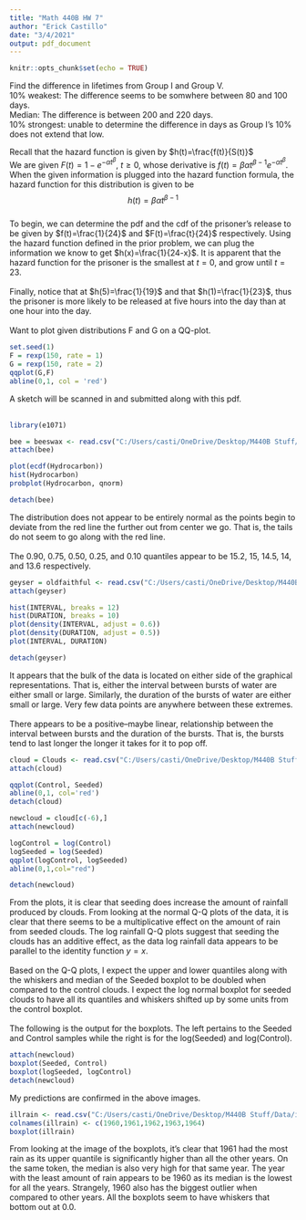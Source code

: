 ```yaml
---
title: "Math 440B HW 7"
author: "Erick Castillo"
date: "3/4/2021"
output: pdf_document
---
```


```r
knitr::opts_chunk$set(echo = TRUE)
```

\textbf{Problem 7:} Find the difference in lifetimes from Group I and Group V.\
$10\%$ weakest: The difference seems to be somwhere between 80 and 100 days.\
Median: The difference is between 200 and 220 days.\
$10\%$ strongest: unable to determine the difference in days as Group I's $10\%$ does not extend that low.\

\textbf{Problem 11:} Recall that the hazard function is given by $h(t)=\frac{f(t)}{S(t)}$
\
We are given $F(t) = 1 - e^{-\alpha t^\beta}, \ t \geq 0$, whose derivative is $f(t)=\beta\alpha t^{\beta-1}e^{-\alpha t^\beta}$. When the given information is plugged into the hazard function formula, the hazard function for this distribution is given to be $$h(t)=\beta\alpha t^{\beta-1}$$
\
\textbf{Problem 15:} To begin, we can determine the pdf and the cdf of the prisoner's release to be given by $f(t)=\frac{1}{24}$ and $F(t)=\frac{t}{24}$ respectively. Using the hazard function defined in the prior problem, we can plug the information we know to get $h(x)=\frac{1}{24-x}$. It is apparent that the hazard function for the prisoner is the smallest at $t=0$, and grow until $t=23$.\
\
Finally, notice that at $h(5)=\frac{1}{19}$ and that $h(1)=\frac{1}{23}$, thus the prisoner is more likely to be released at five hours into the day than at one hour into the day.\
\
\textbf{Problem 17:} Want to plot given distributions F and G on a QQ-plot.\
```r
set.seed(1)
F = rexp(150, rate = 1)
G = rexp(150, rate = 2)
qqplot(G,F)
abline(0,1, col = 'red')
```
\newpage
\textbf{Problem 18:} A sketch will be scanned in and submitted along with this pdf.\
\
\textbf{Problem 6a:}
```r
library(e1071)

bee = beeswax <- read.csv("C:/Users/casti/OneDrive/Desktop/M440B Stuff/Data/beeswax.csv")
attach(bee)

plot(ecdf(Hydrocarbon))
hist(Hydrocarbon)
probplot(Hydrocarbon, qnorm)

detach(bee)
```

The distribution does not appear to be entirely normal as the points begin to deviate from the red line the further out from center we go. That is, the tails do not seem to go along with the red line.\
\
The $0.90,\ 0.75,\ 0.50,\ 0.25,$ and $0.10$ quantiles appear to be $15.2,\ 15,\ 14.5,\ 14,$ and $13.6$ respectively.\
\newpage
\textbf{Problem 47a:}
```r
geyser = oldfaithful <- read.csv("C:/Users/casti/OneDrive/Desktop/M440B Stuff/Data/oldfaithful.csv")
attach(geyser)

hist(INTERVAL, breaks = 12)
hist(DURATION, breaks = 10)
plot(density(INTERVAL, adjust = 0.6))
plot(density(DURATION, adjust = 0.5))
plot(INTERVAL, DURATION)

detach(geyser)
```

It appears that the bulk of the data is located on either side of the graphical representations. That is, either the interval between bursts of water are either small or large. Similarly, the duration of the bursts of water are either small or large. Very few data points are anywhere between these extremes.\
\
\textbf{Problem 47b:} There appears to be a positive--maybe linear, relationship between the interval between bursts and the duration of the bursts. That is, the bursts tend to last longer the longer it takes for it to pop off.
\newpage
\textbf{Problem 40:}
```r
cloud = Clouds <- read.csv("C:/Users/casti/OneDrive/Desktop/M440B Stuff/Data/Clouds.csv")
attach(cloud)

qqplot(Control, Seeded)
abline(0,1, col='red')
detach(cloud)

newcloud = cloud[c(-6),]
attach(newcloud)

logControl = log(Control)
logSeeded = log(Seeded)
qqplot(logControl, logSeeded)
abline(0,1,col="red")

detach(newcloud)
```

From the plots, it is clear that seeding does increase the amount of rainfall produced by clouds. From looking at the normal Q-Q plots of the data, it is clear that there seems to be a multiplicative effect on the amount of rain from seeded clouds. The log rainfall Q-Q plots suggest that seeding the clouds has an additive effect, as the data log rainfall data appears to be parallel to the identity function $y=x$.\
\
Based on the Q-Q plots, I expect the upper and lower quantiles along with the whiskers and median of the Seeded boxplot to be doubled when compared to the control clouds. I expect the log normal boxplot for seeded clouds to have all its quantiles and whiskers shifted up by some units from the control boxplot.\
\
The following is the output for the boxplots. The left pertains to the Seeded and Control samples while the right is for the log(Seeded) and log(Control).
```r
attach(newcloud)
boxplot(Seeded, Control)
boxplot(logSeeded, logControl)
detach(newcloud)
```

My predictions are confirmed in the above images.\
\newpage
\textbf{Problem 42d:}
```r
illrain <- read.csv("C:/Users/casti/OneDrive/Desktop/M440B Stuff/Data/illrain.csv", header=FALSE)
colnames(illrain) <- c(1960,1961,1962,1963,1964)
boxplot(illrain)
```

From looking at the image of the boxplots, it's clear that 1961 had the most rain as its upper quantile is significantly higher than all the other years. On the same token, the median is also very high for that same year. The year with the least amount of rain appears to be 1960 as its median is the lowest for all the years. Strangely, 1960 also has the biggest outlier when compared to other years. All the boxplots seem to have whiskers that bottom out at $0.0$.
